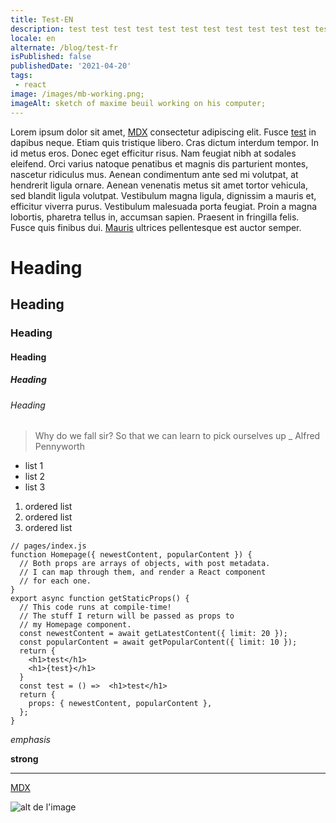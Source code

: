 ```yaml
---
title: Test-EN
description: test test test test test test test test test test test test test test
locale: en
alternate: /blog/test-fr
isPublished: false
publishedDate: '2021-04-20'
tags: 
 - react
image: /images/mb-working.png;
imageAlt: sketch of maxime beuil working on his computer;
---
```


Lorem ipsum dolor sit amet, [MDX](https://mdxjs.com) consectetur adipiscing elit. Fusce [test](/) in dapibus neque. Etiam quis tristique libero. Cras dictum interdum tempor. In id metus eros. Donec eget efficitur risus. Nam feugiat nibh at sodales eleifend. Orci varius natoque penatibus et magnis dis parturient montes, nascetur ridiculus mus. Aenean condimentum ante sed mi volutpat, at hendrerit ligula ornare. Aenean venenatis metus sit amet tortor vehicula, sed blandit ligula volutpat. Vestibulum magna ligula, dignissim a mauris et, efficitur viverra purus. Vestibulum malesuada porta feugiat. Proin a magna lobortis, pharetra tellus in, accumsan sapien. Praesent in fringilla felis. Fusce quis finibus dui. [Mauris](/) ultrices pellentesque est auctor semper.

# Heading
## Heading
### Heading
#### Heading
##### Heading
###### Heading

> Why do we fall sir? So that we can learn to pick ourselves up _ Alfred Pennyworth

- list 1
- list 2
- list 3

1. ordered list
2. ordered list
3. ordered list

```JSX filename="index.js"
// pages/index.js
function Homepage({ newestContent, popularContent }) {
  // Both props are arrays of objects, with post metadata.
  // I can map through them, and render a React component
  // for each one.
}
export async function getStaticProps() {
  // This code runs at compile-time!
  // The stuff I return will be passed as props to
  // my Homepage component.
  const newestContent = await getLatestContent({ limit: 20 });
  const popularContent = await getPopularContent({ limit: 10 });
  return {
    <h1>test</h1>
    <h1>{test}</h1>
  }
  const test = () =>  <h1>test</h1>
  return {
    props: { newestContent, popularContent },
  };
}
```

_emphasis_

**strong**

***

[MDX](https://mdxjs.com)

![alt de l'image](/images/mb-working.png)